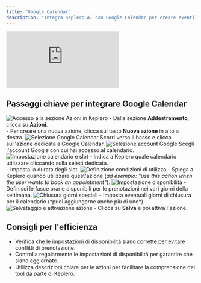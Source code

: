 ```yaml
---
title: "Google Calendar"
description: "Integra Keplero AI con Google Calendar per creare eventi e gestire appuntamenti"
---
```


<Frame caption="Video-guida: come integrare Google Calendar con Keplero AI">
  <iframe
    className="w-full aspect-video rounded-xl"
    src="https://www.loom.com/embed/dd38b249251940e38a995a17da9e0e4a"
    title="Video tutorial integrazione Google Calendar con Keplero AI"
    frameBorder="0"
    allow="accelerometer; autoplay; clipboard-write; encrypted-media; gyroscope; picture-in-picture"
    allowFullScreen
  ></iframe>
</Frame>

## Passaggi chiave per integrare Google Calendar

<Steps>
  <Step title="Accedere alla sezione Azioni">
    <Frame>
      <img src="https://loom.com/i/f80e675841d54d09a68a5b584af1973d?workflows_screenshot=true" alt="Accesso alla sezione Azioni in Keplero" />
    </Frame>
    - Dalla sezione <b>Addestramento</b>, clicca su <b>Azioni</b>.<br />
    - Per creare una nuova azione, clicca sul tasto <b>Nuova azione</b> in alto a destra.
  </Step>

  <Step title="Selezionare l'azione per Google Calendar">
    <Frame>
      <img src="https://loom.com/i/f80e675841d54d09a68a5b584af1973d?workflows_screenshot=true" alt="Selezione Google Calendar" />
    </Frame>
    Scorri verso il basso e clicca sull'azione dedicata a Google Calendar.
  </Step>

  <Step title="Selezionare l'account Google">
    <Frame>
      <img src="https://loom.com/i/b806745ff4674d3ba1f9e9d507e5ee87?workflows_screenshot=true" alt="Selezione account Google" />
    </Frame>
    Scegli l'account Google con cui hai accesso al calendario.
  </Step>

  <Step title="Impostare il calendario e la durata degli slot">
    <Frame>
      <img src="https://loom.com/i/b806745ff4674d3ba1f9e9d507e5ee87?workflows_screenshot=true" alt="Impostazione calendario e slot" />
    </Frame>
    - Indica a Keplero quale calendario utilizzare cliccando sulla select dedicata.<br />
    - Imposta la durata degli slot.
  </Step>

  <Step title="Definire quando utilizzare l'azione">
    <Frame>
      <img src="https://loom.com/i/b806745ff4674d3ba1f9e9d507e5ee87?workflows_screenshot=true" alt="Definizione condizioni di utilizzo" />
    </Frame>
    - Spiega a Keplero quando utilizzare quest'azione (<i>ad esempio: "use this action when the user wants to book an appointment"</i>).
  </Step>

  <Step title="Impostare le disponibilità">
    <Frame>
      <img src="https://loom.com/i/c00f2bce7968435eaead615c14046c62?workflows_screenshot=true" alt="Impostazione disponibilità" />
    </Frame>
    - Definisci le fasce orarie disponibili per le prenotazioni nei vari giorni della settimana.
  </Step>

  <Step title="Imposta eventuali giorni di chiusura"> 
    <Frame>
      <img src="/images/integrazioni/google-calendar/cal-1.png" alt="Chiusura giorni speciali" />
    </Frame>
    - Imposta eventuali giorni di chiusura per il calendario (*puoi aggiungerne anche più di uno*).
  </Step>

  <Step title="Salvare e attivare l'azione">
    <Frame>
      <img src="https://loom.com/i/c00f2bce7968435eaead615c14046c62?workflows_screenshot=true" alt="Salvataggio e attivazione azione" />
    </Frame>
    - Clicca su <b>Salva</b> e poi attiva l'azione.
  </Step>
</Steps>

## Consigli per l'efficienza

- Verifica che le impostazioni di disponibilità siano corrette per evitare conflitti di prenotazione.
- Controlla regolarmente le impostazioni di disponibilità per garantire che siano aggiornate.
- Utilizza descrizioni chiare per le azioni per facilitare la comprensione del tool da parte di Keplero.